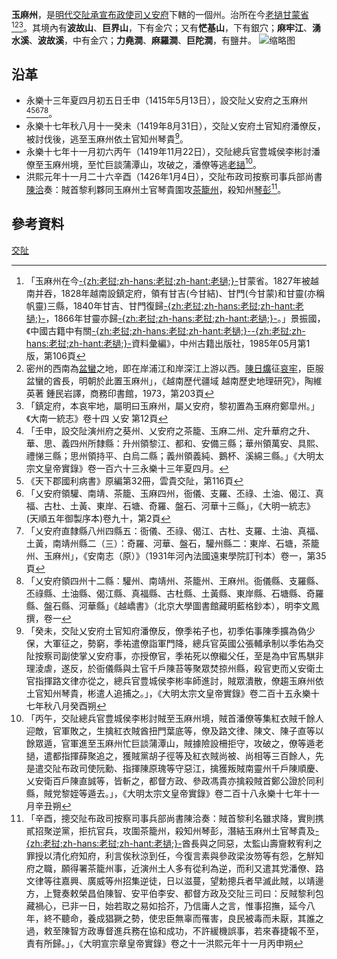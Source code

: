 '''玉麻州'''，是[[明代|明代]][[交阯承宣布政使司|交阯承宣布政使司]][[乂安府|乂安府]]下轄的一個州。治所在今[[老撾|老撾]][[甘蒙省|甘蒙省]]<ref>「玉麻州在今[[老撾|-{zh:老挝;zh-hans:老挝;zh-hant:老撾;}-]]甘蒙省。1827年被越南并吞，1828年越南設鎮定府，領有甘吉(今甘結)、甘門(今甘蒙)和甘靈(亦稱帆靈)三縣，1840年甘吉、甘門復歸[[老撾|-{zh:老挝;zh-hans:老挝;zh-hant:老撾;}-]]，1866年甘靈亦歸[[老撾|-{zh:老挝;zh-hans:老挝;zh-hant:老撾;}-]]。」景振國，《中國古籍中有關[[老撾|-{zh:老挝;zh-hans:老挝;zh-hant:老撾;}--{zh:老挝;zh-hans:老挝;zh-hant:老撾;}-]]資料彙編》，中州古籍出版社，1985年05月第1版，第106頁</ref><ref>密州的西南為[[盆蠻|盆蠻]]之地，即在岸浦江和岸深江上游以西。[[陳日爌|陳日爌]]征[[哀牢|哀牢]]，臣服盆蠻的酋長，明朝於此置玉麻州」，《越南歷代疆域 越南歷史地理研究》，陶維英著 鍾民岩譯，商務印書館，1973，第203頁</ref><ref>「鎮定府，本哀牢地，屬明曰玉麻州，屬乂安府，黎初置為玉麻府鄭皐州。」《大南一統志》卷十四 乂安 第12頁</ref>。其境內有'''波故山'''、'''巨界山'''，下有金穴；又有'''恾基山'''，下有銀穴；'''麻牢江'''、'''湧水溪'''、'''波故溪'''，中有金穴；'''力堯澗'''、'''麻羅澗'''、'''巨陀澗'''，有鹽井。
[[File:玉麻州.jpg|缩略图]]

== 沿革 ==
* 永樂十三年夏四月初五日壬申（1415年5月13日），設交阯乂安府之玉麻州<ref>「壬申，設交阯演州府之葵州、乂安府之茶籠、玉麻二州、定升華府之升、華、思、義四州所隸縣：升州領黎江、都和、安備三縣；華州領萬安、具熙、禮悌三縣；思州領持平、白烏二縣；義州領義純、鵝杯、溪綿三縣。」《大明太宗文皇帝實錄》卷一百六十三永樂十三年夏四月。</ref><ref>《天下郡國利病書》原編第32冊，雲貴交阯，第116頁</ref><ref>「乂安府領驩、南靖、茶籠、玉麻四州，衙儀、支羅、丕祿、土油、偈江、真福、古杜、土黃、東岸、石塘、奇羅、盤石、河華十三縣」，《大明一統志》(天順五年御製序本)卷九十，第2頁</ref><ref>「乂安府直隸縣八州四縣五：衙儀、丕祿、偈江、古杜、支羅、土油、真福、土黃，南靖州縣二（三）：奇羅、河華、盤石，驩州縣二：東岸、石塘，茶籠州、玉麻州」，《安南志（原）》（1931年河內法國遠東學院訂刊本）卷一，第35頁</ref><ref>「乂安府領四州十二縣：驩州、南靖州、茶籠州、王麻州。衙儀縣、支羅縣、丕祿縣、土油縣、偈江縣、真福縣、古杜縣、土黃縣、東岸縣、石塘縣、奇羅縣、盤石縣、河華縣」《越嶠書》（北京大學圖書館藏明藍格鈔本），明李文鳳撰，卷一</ref>。
* 永樂十七年秋八月十一癸未（1419年8月31日），交阯乂安府土官知府潘僚反，被討伐後，逃至玉麻州依土官知州琴貴<ref>「癸未，交阯乂安府土官知府潘僚反，僚季祐子也，初季佑事陳季擴為偽少保，大軍征之，勢窮，季祐遣僚詣軍門降，總兵官英國公張輔承制以季佑為交阯按察司副使掌乂安府事，亦授僚官，季祐死以僚繼父任，至是為中官馬騏非理淩虐，遂反，於衙儀縣與土官千戶陳苔等聚眾焚掠州縣，殺官吏而乂安衛土官指揮路文律亦從之，總兵官豊城侯李彬率師進討，賊眾潰散，僚趨玉麻州依土官知州琴貴，彬遣人追捕之。」，《大明太宗文皇帝實錄》卷二百十五永樂十七年秋八月癸酉朔</ref>。
* 永樂十七年十一月初六丙午（1419年11月22日），交阯總兵官豊城侯李彬討潘僚至玉麻州境，至忙巨談蒲潭山，攻破之，潘僚等逃[[老撾|老撾]]<ref>「丙午，交阯總兵官豊城侯李彬討賊至玉麻州境，賊首潘僚等集紅衣賊千餘人迎敵，官軍敗之，生擒紅衣賊酋扭門葉底等，僚及路文律、陳文、陳子直等以餘眾遁，官軍進至玉麻州忙巨談蒲潭山，賊據險設柵拒守，攻破之，僚等遁老撾，遣都指揮薛聚追之，獲賊黨胡子徑等及紅衣賊尚被、尚相等三百餘人，先是遣交阯布政司使阮勳、指揮陳原瑰等守惡江，擒獲叛賊南靈州千戶陳順慶、乂安衛百戶陳直誠等，皆斬之，都督方政、參政馮貴亦擒殺賊首鄭公證於同利縣，賊党黎姪等遁去。」，《大明太宗文皇帝實錄》卷二百十八永樂十七年十一月辛丑朔</ref>。
* 洪熙元年十一月二十六辛酉（1426年1月4日），交阯布政司按察司事兵部尚書[[陳洽|陳洽]]奏：賊首黎利夥同玉麻州土官琴貴圍攻[[茶籠州|茶籠州]]，殺知州[[琴彭|琴彭]]<ref>「辛酉，摠交阯布政司按察司事兵部尚書陳洽奏：賊首黎利名雖求降，實則携貳招聚逆黨，拒抗官兵，攻圍茶籠州，殺知州琴彭，潛結玉麻州土官琴貴及[[老撾|-{zh:老挝;zh-hans:老挝;zh-hant:老撾;}-]]酋長與之同惡，太監山壽齎敕宥利之罪授以清化府知府，利言俟秋涼到任，今復言素與參政梁汝笏等有怨，乞觧知府之職，願得署茶籠州事，近演州土人多有從利為逆，而利又遣其党潘僚、路文律等往嘉興、廣威等州招集逆徒，日以滋蔓，望勅摠兵者早滅此賊，以靖邊方，上覽奏敕榮昌伯陳智、安平伯李安、都督方政及交阯三司曰：反賊黎利包藏禍心，已非一日，始若取之易如拾芥，乃信庸人之言，惟事招撫，延今八年，終不聽命，養成猖獗之勢，使忠臣無辜而罹害，良民被毒而未厭，其誰之過，敕至陳智方政專督進兵務在協和成功，不許緩機誤事，若來春捷報不至，責有所歸。」，《大明宣宗章皇帝實錄》卷之十一洪熙元年十一月丙申朔</ref>。

== 參考資料 ==
{{reflist}}
{{交阯承宣布政使司行政區劃}}
[[Category:明朝的州|交阯]]